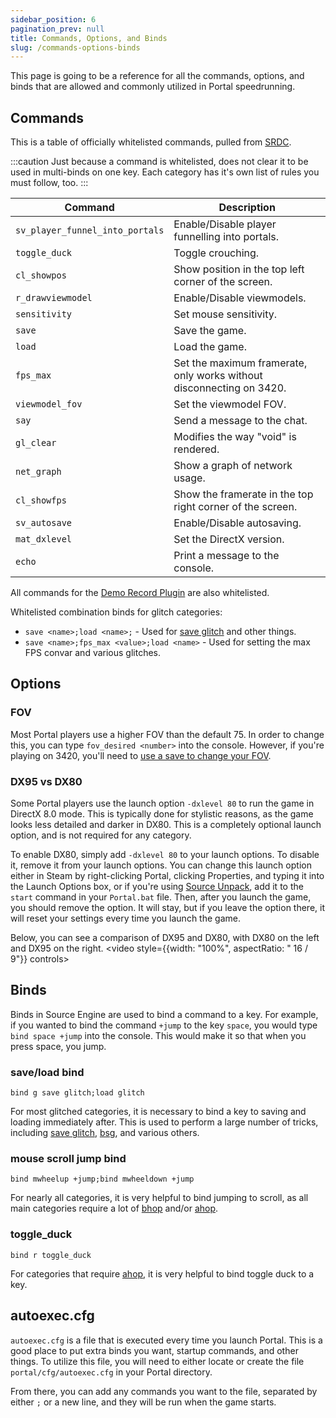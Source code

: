 ```yaml
---
sidebar_position: 6
pagination_prev: null
title: Commands, Options, and Binds
slug: /commands-options-binds
---
```


This page is going to be a reference for all the commands, options, and binds that are allowed and commonly utilized in
Portal speedrunning.

## Commands

This is a table of officially whitelisted commands, pulled from [SRDC](https://www.speedrun.com/portal/full_game?h=Out_of_Bounds-PC&rules=game&x=lvdowokp-kn0mz7ol.jq6nxjnl).

:::caution
Just because a command is whitelisted, does not clear it to be used in multi-binds on one key. Each category has it's own
list of rules you must follow, too.
:::

| Command                         | Description                                                          |
|---------------------------------|----------------------------------------------------------------------|
| `sv_player_funnel_into_portals` | Enable/Disable player funnelling into portals.                       |
| `toggle_duck`                   | Toggle crouching.                                                    |
| `cl_showpos`                    | Show position in the top left corner of the screen.                  |
| `r_drawviewmodel`               | Enable/Disable viewmodels.                                           |
| `sensitivity`                   | Set mouse sensitivity.                                               |
| `save`                          | Save the game.                                                       |
| `load`                          | Load the game.                                                       |
| `fps_max`                       | Set the maximum framerate, only works without disconnecting on 3420. |
| `viewmodel_fov`                 | Set the viewmodel FOV.                                               |
| `say`                           | Send a message to the chat.                                          |
| `gl_clear`                      | Modifies the way "void" is rendered.                                 |
| `net_graph`                     | Show a graph of network usage.                                       |
| `cl_showfps`                    | Show the framerate in the top right corner of the screen.            |
| `sv_autosave`                   | Enable/Disable autosaving.                                           |
| `mat_dxlevel`                   | Set the DirectX version.                                             |
| `echo`                          | Print a message to the console.                                      |

All commands for the [Demo Record Plugin](/resources/demo-record-plugin#usage) are also whitelisted.

Whitelisted combination binds for glitch categories:
- `save <name>;load <name>;` - Used for [save glitch](/tricks/sg) and other things.
- `save <name>;fps_max <value>;load <name>` - Used for setting the max FPS convar and various glitches.

## Options

### FOV

Most Portal players use a higher FOV than the default 75. In order to change this, you can type `fov_desired <number>` into
the console. However, if you're playing on 3420, you'll need to [use a save to change your FOV](/resources/saves#wakeup_saves).

### DX95 vs DX80
Some Portal players use the launch option `-dxlevel 80` to run the game in DirectX 8.0 mode. This is typically done
for stylistic reasons, as the game looks less detailed and darker in DX80. This is a completely optional launch option, and
is not required for any category.

To enable DX80, simply add `-dxlevel 80` to your launch options. To disable it, remove it from your launch options. You
can change this launch option either in Steam by right-clicking Portal, clicking Properties, and typing it into the
Launch Options box, or if you're using [Source Unpack](/#source-unpack), add it to the `start` command in your `Portal.bat`
file. Then, after you launch the game, you should remove the option. It will stay, but if you leave the option there, it
will reset your settings every time you launch the game.

Below, you can see a comparison of DX95 and DX80, with DX80 on the left and DX95 on the right.
<video style={{width: "100%", aspectRatio: " 16 / 9"}} controls>
    <source src="/mp4/dxlevel-compare.mp4"/>
</video>

## Binds

Binds in Source Engine are used to bind a command to a key. For example, if you wanted to bind the command `+jump` to the
key `space`, you would type `bind space +jump` into the console. This would make it so that when you press space, you jump.

### save/load bind
`bind g save glitch;load glitch`

For most glitched categories, it is necessary to bind a key to saving and loading immediately after. This is used to
perform a large number of tricks, including [save glitch](/tricks/save-glitch), [bsg](/tricks/bsg), and
various others.

### mouse scroll jump bind
`bind mwheelup +jump;bind mwheeldown +jump`

For nearly all categories, it is very helpful to bind jumping to scroll, as all main categories require a lot
of [bhop](/tricks/movement/bhop) and/or [ahop](/tricks/movement/ahop).

### toggle_duck
`bind r toggle_duck`

For categories that require [ahop](/tricks/movement/ahop), it is very helpful to bind toggle duck to a key.

## autoexec.cfg

`autoexec.cfg` is a file that is executed every time you launch Portal. This is a good place to put extra binds you want,
startup commands, and other things. To utilize this file, you will need to either locate or create the file `portal/cfg/autoexec.cfg`
in your Portal directory.

From there, you can add any commands you want to the file, separated by either `;` or a new line, and they will be run
when the game starts.